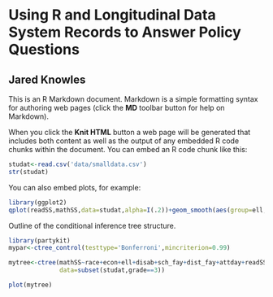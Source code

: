 Using R and Longitudinal Data System Records to Answer Policy Questions
==========================================================================
Jared Knowles
--------------------------------------------


This is an R Markdown document. Markdown is a simple formatting syntax for authoring web pages (click the **MD** toolbar button for help on Markdown).

When you click the **Knit HTML** button a web page will be generated that includes both content as well as the output of any embedded R code chunks within the document. You can embed an R code chunk like this:

```r
studat<-read.csv('data/smalldata.csv')
str(studat)
```

You can also embed plots, for example:

```r
library(ggplot2)
qplot(readSS,mathSS,data=studat,alpha=I(.2))+geom_smooth(aes(group=ell,color=factor(ell)))
```

Outline of the conditional inference tree structure. 
```r
library(partykit)
mypar<-ctree_control(testtype='Bonferroni',mincriterion=0.99)

mytree<-ctree(mathSS~race+econ+ell+disab+sch_fay+dist_fay+attday+readSS,
              data=subset(studat,grade==3))

plot(mytree)
```
